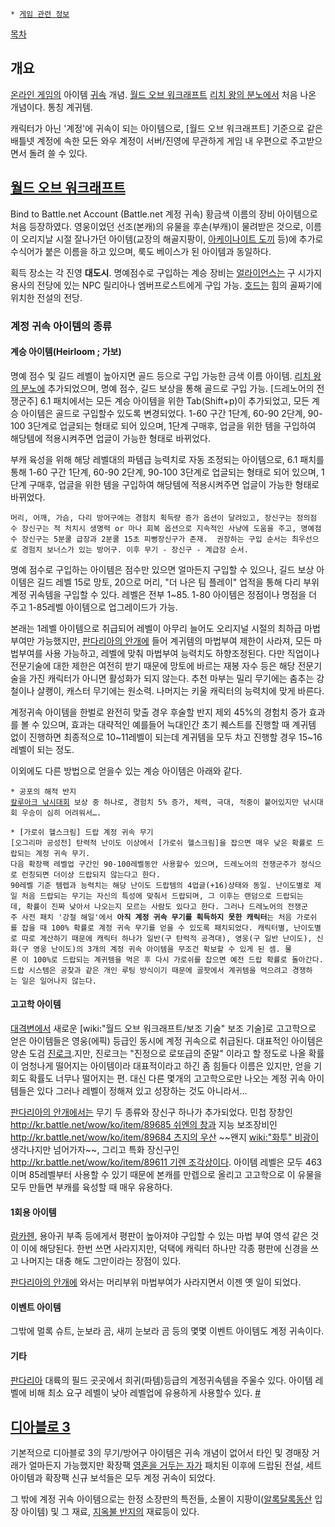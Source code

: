  * [[게임 관련 정보]]

[[목차]]

== 개요 ==
[[온라인 게임]]의 아이템 [[귀속]] 개념. [[월드 오브 워크래프트]] [[리치 왕의 분노]]에서 처음 나온 개념이다. 통칭 계귀템.

캐릭터가 아닌 '계정'에 귀속이 되는 아이템으로, [월드 오브 워크래프트] 기준으로 같은 배틀넷 계정에 속한 모든 와우 계정이 서버/진영에 무관하게 게임 내 우편으로 주고받으면서 돌려 쓸 수 있다.

== [[월드 오브 워크래프트]] ==
Bind to Battle.net Account (Battle.net 계정 귀속)
황금색 이름의 장비 아이템으로 처음 등장하였다. 영웅이었던 선조(본캐)의 유물을 후손(부캐)이 물려받은 것으로, 이름이 오리지날 시절 잘나가던 아이템(교장의 해골지팡이, [[아케이나이트 도끼]] 등)에 추가로 수식어가 붙은 이름을 하고 있으며, 룩도 베이스가 된 아이템과 동일하다.

획득 장소는 각 진영 '''대도시'''. 명예점수로 구입하는 계승 장비는 [[얼라이언스]]는 구 시가지 용사의 전당에 있는 NPC 릴리아나 엠버프로스트에게 구입 가능. [[호드]]는 힘의 골짜기에 위치한 전설의 전당.

=== 계정 귀속 아이템의 종류 ===
==== 계승 아이템(Heirloom ; 가보) ====
명예 점수 및 길드 레벨이 높아지면 골드 등으로 구입 가능한 금색 이름 아이템. [[리치 왕의 분노]]에 추가되었으며, 명예 점수, 길드 보상을 통해 골드로 구입 가능. [드레노어의 전쟁군주] 6.1 패치에서는 모든 계승 아이템을 위한 Tab(Shift+p)이 추가되었고, 모든 계승 아이템은 골드로 구입할수 있도록 변경되었다. 1-60 구간 1단계, 60-90 2단계, 90-100 3단계로 업글되는 형태로 되어 있으며, 1단계 구매후, 업글을 위한 템을 구입하여 해당템에 적용시켜주면 업글이 가능한 형태로 바뀌었다. 

부캐 육성을 위해 해당 레벨대의 파템급 능력치로 자동 조정되는 아이템으로, 6.1 패치를 통해 1-60 구간 1단계, 60-90 2단계, 90-100 3단계로 업글되는 형태로 되어 있으며, 1단계 구매후, 업글을 위한 템을 구입하여 해당템에 적용시켜주면 업글이 가능한 형태로 바뀌었다. 
 머리, 어깨, 가슴, 다리 방어구에는 경험치 획득량 증가 옵션이 달려있고, 장신구는 정의점수 장신구는 적 처치시 생명력 or 마나 회복 옵션으로 지속적인 사냥에 도움을 주고, 명예점수 장신구는 5분쿨 급장과 2분쿨 15초 피뻥장신구가 존재.  권장하는 구입 순서는 최우선으로 경험치 보너스가 있는 방어구. 이후 무기 - 장신구 - 계급장 순서.

명예 점수로 구입하는 아이템은 점수만 있으면 얼마든지 구입할 수 있으나, 길드 보상 아이템은 길드 레벨 15로 망토, 20으로 머리, "더 나은 팀 플레이" 업적을 통해 다리 부위 계정 귀속템을 구입할 수 있다. 레벨은 전부 1~85. 1-80 아이템은 정점이나 명점을 더 주고 1-85레벨 아이템으로 업그레이드가 가능.

본래는 1레벨 아이템으로 취급되어 레벨이 아무리 늘어도 오리지널 시절의 최하급 마법부여만 가능했지만, [[판다리아의 안개]]에 들어 계귀템의 마법부여 제한이 사라져, 모든 마법부여를 사용 가능하고, 레벨에 맞춰 마법부여 능력치도 하향조정된다. 다만 직업이나 전문기술에 대한 제한은 여전히 받기 때문에 망토에 바르는 재봉 자수 등은 해당 전문기술을 가진 캐릭터가 아니면 활성화가 되지 않는다. 추천 마부는 밀리 무기에는 춤추는 강철이나 살쾡이, 캐스터 무기에는 원소력. 나머지는 키울 캐릭터의 능력치에 맞게 바른다.

계정귀속 아이템을 한벌로 완전히 맞출 경우 후술할 반지 제외 45%의 경험치 증가 효과를 볼 수 있으며, 효과는 대략적인 예를들어 늑대인간 초기 퀘스트를 진행할 때 계귀템 없이 진행하면 최종적으로 10~11레벨이 되는데 계귀템을 모두 차고 진행할 경우 15~16레벨이 되는 정도.

이외에도 다른 방법으로 얻을수 있는 계승 아이템은 아래와 같다.

 * 공포의 해적 반지
 [[칼루아크 낚시대회]] 보상 중 하나로, 경험치 5% 증가, 체력, 극대, 적중이 붙어있지만 낚시대회 우승이 심히 어려워서….

 * [가로쉬 헬스크림] 드랍 계정 귀속 무기
 [오그리마 공성전] 탄력적 난이도 이상에서 [가로쉬 헬스크림]을 잡으면 매우 낮은 확률로 드랍되는 계정 귀속 무기.
 다음 확장팩 레벨업 구간인 90-100레벨동안 사용할수 있으며, 드레노어의 전쟁군주가 정식으로 런칭되면 더이상 드랍되지 않는다고 한다.
 90레벨 기준 템렙과 능력치는 해당 난이도 드랍템의 4업글(+16)상태와 동일. 난이도별로 제일 처음 드랍되는 무기는 자신의 특성에 맞춰서 드랍되며, 그 이후는 랜덤으로 드랍되는데, 확률이 진짜 낮아서 나오는지 모르는 사람도 있다고 한다. 그러나 드레노어의 전쟁군주 사전 패치 '강철 해일'에서 '''아직 계정 귀속 무기를 획득하지 못한 캐릭터'''는 처음 가로쉬를 잡을 때 100% 확률로 계정 귀속 무기를 얻을 수 있도록 패치되었다. 캐릭터별, 난이도별로 따로 계산하기 때문에 캐릭터 하나가 일반(구 탄력적 공격대), 영웅(구 일반 난이도), 신화(구 영웅 난이도)의 3개의 계정 귀속 아이템을 무조건 확보할 수 있게 된 셈. 물론 이 100%로 드랍되는 계귀템을 먹은 후 다시 가로쉬를 잡으면 예전 드랍 확률로 돌아간다.
 드랍 시스템은 공찾과 같은 개인 루팅 방식이기 때문에 골팟에서 계귀템을 먹으려고 경쟁하는 일은 일어나지 않는다.

==== 고고학 아이템 ====
[[대격변]]에서 새로운 [wiki:"월드 오브 워크래프트/보조 기술" 보조 기술]로 고고학으로 얻은 아이템들은 영웅(에픽) 등급인 동시에 계정 귀속으로 취급된다. 대표적인 아이템은 양손 도검 [[진로크]].지만, 진로크는 "진정으로 로또급의 준말" 이라고 할 정도로 나올 확률이 엄청나게 떨어지는 아이템이라 대표적이라고 하긴 좀 힘들다 이름은 있지만, 얻을 기회도 확률도 너무나 떨어지는 편. 대신 다른 몇개의 고고학으로만 나오는 계정 귀속 아이템들은 있다 그러나 레벨이 정해져 있고 성장하는 것도 아니라서...

[[판다리아의 안개]]에서는 무기 두 종류와 장신구 하나가 추가되었다. 민첩 장창인 [[http://kr.battle.net/wow/ko/item/89685 쉬엔의 창]]과 지능 보조장비인 [[http://kr.battle.net/wow/ko/item/89684 츠지의 우산]] ~~왠지 [[wiki:"화투" 비광]]이 생각나지만 넘어가자~~, 그리고 특화 장신구인 [[http://kr.battle.net/wow/ko/item/89611 기렌 조각상]]이다. 아이템 레벨은 모두 463이며 85레벨부터 사용할 수 있기 때문에 본캐를 만렙으로 올리고 고고학으로 이 유물을 모두 만들면 부캐를 육성할 때 매우 유용하다. 

==== 1회용 아이템 ====
[[람카헨]], 용아귀 부족 등에게서 평판이 높아져야 구입할 수 있는 마법 부여 영석 같은 것이 이에 해당된다. 한번 쓰면 사라지지만, 덕택에 캐릭터 하나만 각종 평판에 신경을 쓰고 나머지는 대충 해도 그만이라는 장점이 있다.

[[판다리아의 안개]]에 와서는 머리부위 마법부여가 사라지면서 이젠 옛 일이 되었다.

==== 이벤트 아이템 ====
그밖에 멀록 슈트, 눈보라 곰, 새끼 눈보라 곰 등의 몇몇 이벤트 아이템도 계정 귀속이다.

==== 기타 ====
[[판다리아]] 대륙의 필드 곳곳에서 희귀(파템)등급의 계정귀속템을 주울수 있다. 아이템 레벨에 비해 최소 요구 레벨이 낮아 레벨업에 유용하게 사용할수 있다. [http://www.inven.co.kr/board/powerbbs.php?come_idx=17&l=19139 #]

== [[디아블로 3]] ==
기본적으로 디아블로 3의 무기/방어구 아이템은 귀속 개념이 없어서 타인 및 경매장 거래가 얼마든지 가능했지만 확장팩 [[영혼을 거두는 자]]가 패치된 이후에 드랍된 전설, 세트 아이템과 확장팩 신규 보석들은 모두 계정 귀속이 되었다.

그 밖에 계정 귀속 아이템으로는 한정 소장판의 특전들, 소몰이 지팡이([[알록달록동산]] 입장 아이템) 및 그 재료, [[지옥불 반지]]의 재료등이 있다.
